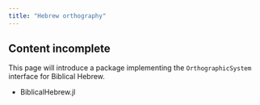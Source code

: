 ```yaml
---
title: "Hebrew orthography"
---
```




:::{.callout-caution}

## Content incomplete

This page will introduce a package implementing the `OrthographicSystem` interface for Biblical Hebrew.
:::


- BiblicalHebrew.jl